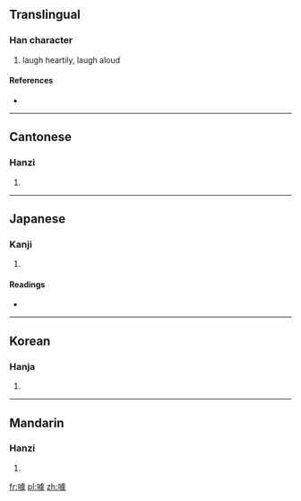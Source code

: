 ==Translingual==

===Han character===
{{Han char|rn=30|rad=口|as=13|sn=16|four=6103<sub>2</sub>|canj=口卜心人 (RYPO)}}

# laugh heartily, laugh aloud

====References====
* {{Han ref|kx=0210.310|dkj=04403|dj=0433.190|hdz=10690.010|uh=5671|ud=22129|bh=BEBB|bd=48827}}

----

==Cantonese==

===Hanzi===
{{yue-hanzi|jyut=|y=kek3}}

# {{defn|Cantonese|sort=口13}}

----

==Japanese==

===Kanji===
{{ja-kanji|grade=|rs=口13}}

# {{defn|Japanese|sort=口13}}

====Readings====
* {{ja-readings|on=[[きゃく]] (kyaku), [[がく]] (gaku)|kun=}}

----

==Korean==

===Hanja===
{{ko-hanja|hangeul=갹|rv=gyak|mr=kyak}}

# {{defn|Korean|sort=口13}}

----

==Mandarin==

===Hanzi===
{{cmn-hanzi|pin=[[jué]] ([[jue2]])|wg=chüeh<sup>2</sup>}}

# {{defn|Mandarin|sort=口13}}

[[fr:噱]]
[[pl:噱]]
[[zh:噱]]